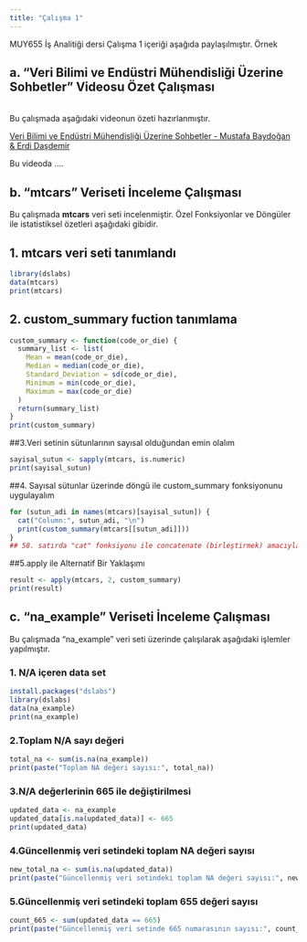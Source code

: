 ```yaml
---
title: "Çalışma 1"
---
```


MUY655 İş Analitiği dersi Çalışma 1 içeriği aşağıda paylaşılmıştır. Örnek

## a. "Veri Bilimi ve Endüstri Mühendisliği Üzerine Sohbetler" Videosu Özet Çalışması

\
Bu çalışmada aşağıdaki videonun özeti hazırlanmıştır.

[Veri Bilimi ve Endüstri Mühendisliği Üzerine Sohbetler - Mustafa Baydoğan & Erdi Daşdemir](https://www.youtube.com/watch?v=1Mvkn71dhaA)

Bu videoda ....

## b. "mtcars" Veriseti İnceleme Çalışması

Bu çalışmada **mtcars** veri seti incelenmiştir. Özel Fonksiyonlar ve Döngüler ile istatistiksel özetleri aşağıdaki gibidir.

## 1. mtcars veri seti tanımlandı

```r
library(dslabs) 
data(mtcars) 
print(mtcars)

```

## 2. custom_summary fuction tanımlama

```r
custom_summary <- function(code_or_die) {
  summary_list <- list(
    Mean = mean(code_or_die),
    Median = median(code_or_die),
    Standard_Deviation = sd(code_or_die),
    Minimum = min(code_or_die),
    Maximum = max(code_or_die)
  )
  return(summary_list)
}
print(custom_summary)
```

##3.Veri setinin sütunlarının sayısal olduğundan emin olalım

```r
sayisal_sutun <- sapply(mtcars, is.numeric)
print(sayisal_sutun)

```

##4. Sayısal sütunlar üzerinde döngü ile custom_summary fonksiyonunu uygulayalım

```r
for (sutun_adi in names(mtcars)[sayisal_sutun]) {
  cat("Column:", sutun_adi, "\n")
  print(custom_summary(mtcars[[sutun_adi]]))
}
## 58. satırda "cat" fonksiyonu ile concatenate (birleştirmek) amacıyla kullanılmıştır.

```

##5.apply ile Alternatif Bir Yaklaşımı

```r
result <- apply(mtcars, 2, custom_summary)
print(result)

```

## c. "na_example" Veriseti İnceleme Çalışması

Bu çalışmada "na_example" veri seti üzerinde çalışılarak aşağıdaki işlemler yapılmıştır.

### 1. N/A içeren data set

```r
install.packages("dslabs") 
library(dslabs) 
data(na_example) 
print(na_example)
```

### 2.Toplam N/A sayı değeri

```r
total_na <- sum(is.na(na_example))
print(paste("Toplam NA değeri sayısı:", total_na))
```

### 3.N/A değerlerinin 665 ile değiştirilmesi

```r
updated_data <- na_example
updated_data[is.na(updated_data)] <- 665
print(updated_data)
```

### 4.Güncellenmiş veri setindeki toplam NA değeri sayısı

```r
new_total_na <- sum(is.na(updated_data))
print(paste("Güncellenmiş veri setindeki toplam NA değeri sayısı:", new_total_na))
```

### 5.Güncellenmiş veri setindeki toplam 655 değeri sayısı

```r
count_665 <- sum(updated_data == 665)
print(paste("Güncellenmiş veri setinde 665 numarasının sayısı:", count_665))
```
